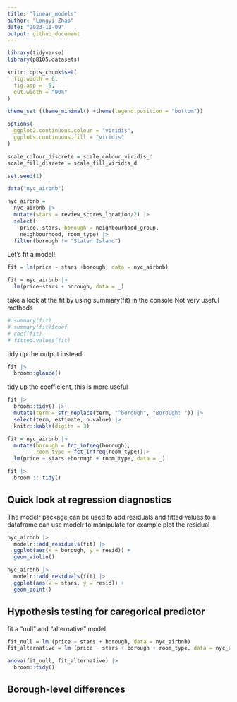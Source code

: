 ```yaml
---
title: "linear_models"
author: "Longyi Zhao"
date: "2023-11-09"
output: github_document
---
```

```r
library(tidyverse)
library(p8105.datasets)

knitr::opts_chunk$set(
  fig.width = 6,
  fig.asp = .6, 
  out.width = "90%"
)

theme_set (theme_minimal() +theme(legend.position = "bottom"))

options(
  ggplot2.continuous.colour = "viridis", 
  ggplots.continuous.fill = "viridis"
)

scale_colour_discrete = scale_colour_viridis_d
scale_fill_disrete = scale_fill_viridis_d

set.seed(1)
```

```r
data("nyc_airbnb")

nyc_airbnb = 
  nyc_airbnb |>
  mutate(stars = review_scores_location/2) |>
  select(
    price, stars, borough = neighbourhood_group, 
    neighbourhood, room_type) |>
  filter(borough != "Staten Island")
```

Let's fit a model!!
```r
fit = lm(price ~ stars +borough, data = nyc_airbnb)
```

```r
fit = nyc_airbnb |>
  lm(price~stars + borough, data = _)
```

take a look at the fit by using summary(fit) in the console
Not very useful methods
```r
# summary(fit)
# summary(fit)$coef
# coef(fit)
# fitted.values(fit)
```

tidy up the output instead
```r
fit |>
  broom::glance()
```

tidy up the coefficient, this is more useful 
```r
fit |>
  broom::tidy() |>
  mutate(term = str_replace(term, "^borough", "Borough: ")) |>
  select(term, estimate, p.value) |>
  knitr::kable(digits = 3)
```

```r
fit = nyc_airbnb |>
  mutate(borough = fct_infreq(borough), 
         room_type = fct_infreq(room_type))|>
  lm(price ~ stars +borough + room_type, data = _) 

fit |>
  broom :: tidy()
```

## Quick look at regression diagnostics

The modelr package can be used to add residuals and fitted values to a dataframe
can use modelr to manipulate 
for example plot the residual 
```r
nyc_airbnb |>
  modelr::add_residuals(fit) |>
  ggplot(aes(x = borough, y = resid)) +
  geom_violin() 

nyc_airbnb |>
  modelr::add_residuals(fit) |>
  ggplot(aes(x = stars, y = resid)) +
  geom_point() 

```

## Hypothesis testing for caregorical predictor

fit a "null" and "alternative" model 


```r
fit_null = lm (price ~ stars + borough, data = nyc_airbnb)
fit_alternative = lm (price ~ stars + borough + room_type, data = nyc_airbnb)

anova(fit_null, fit_alternative) |>
  broom::tidy()
```

## Borough-level differences




















